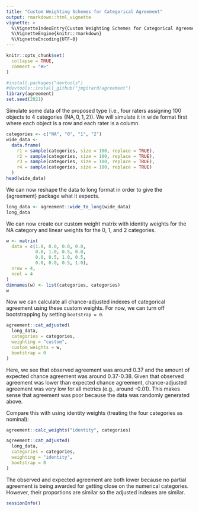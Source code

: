 ```yaml
---
title: "Custom Weighting Schemes for Categorical Agreement"
output: rmarkdown::html_vignette
vignette: >
  %\VignetteIndexEntry{Custom Weighting Schemes for Categorical Agreement}
  %\VignetteEngine{knitr::rmarkdown}
  %\VignetteEncoding{UTF-8}
---
```


```r
knitr::opts_chunk$set(
  collapse = TRUE,
  comment = "#>"
)
```

```r
#install.packages("devtools")
#devtools::install_github("jmgirard/agreement")
library(agreement)
set.seed(2021)
```

Simulate some data of the proposed type (i.e., four raters assigning 100 objects to 4 categories $\{\text{NA}, 0, 1, 2\}$). We will simulate it in wide format first where each object is a row and each rater is a column.

```r
categories <- c("NA", "0", "1", "2")
wide_data <- 
  data.frame(
    r1 = sample(categories, size = 100, replace = TRUE),
    r2 = sample(categories, size = 100, replace = TRUE),
    r3 = sample(categories, size = 100, replace = TRUE),
    r4 = sample(categories, size = 100, replace = TRUE)
  )
head(wide_data)
```

We can now reshape the data to long format in order to give the \{agreement\} package what it expects.

```r
long_data <- agreement::wide_to_long(wide_data)
long_data
```

We can now create our custom weight matrix with identity weights for the NA category and linear weights for the 0, 1, and 2 categories.

```r
w <- matrix(
  data = c(1.0, 0.0, 0.0, 0.0,
           0.0, 1.0, 0.5, 0.0,
           0.0, 0.5, 1.0, 0.5,
           0.0, 0.0, 0.5, 1.0),
  nrow = 4,
  ncol = 4
)
dimnames(w) <- list(categories, categories)
w
```

Now we can calculate all chance-adjusted indexes of categorical agreement using these custom weights. For now, we can turn off bootstrapping by setting `bootstrap = 0`.

```r
agreement::cat_adjusted(
  long_data,
  categories = categories,
  weighting = "custom",
  custom_weights = w,
  bootstrap = 0
)
```

Here, we see that observed agreement was around 0.37 and the amount of expected chance agreement was around 0.37-0.38. Given that observed agreement was lower than expected chance agreement, chance-adjusted agreement was very low for all metrics (e.g., around -0.01). This makes sense that agreement was poor because the data was randomly generated above.

Compare this with using identity weights (treating the four categories as nominal):

```r
agreement::calc_weights("identity", categories)
```

```r
agreement::cat_adjusted(
  long_data,
  categories = categories,
  weighting = "identity",
  bootstrap = 0
)
```

The observed and expected agreement are both lower because no partial agreement is being awarded for getting close on the numerical categories. However, their proportions are similar so the adjusted indexes are similar.

```r
sessionInfo()
```
